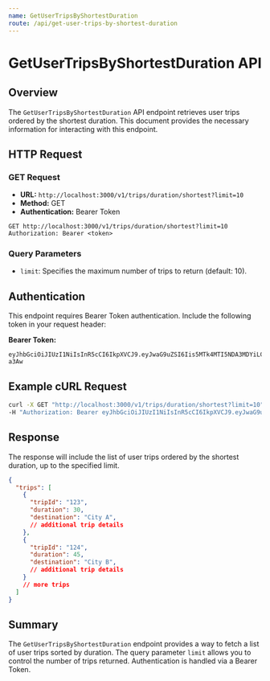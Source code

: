 ```yaml
---
name: GetUserTripsByShortestDuration
route: /api/get-user-trips-by-shortest-duration
---
```


# GetUserTripsByShortestDuration API

## Overview

The `GetUserTripsByShortestDuration` API endpoint retrieves user trips ordered by the shortest duration. This document provides the necessary information for interacting with this endpoint.

## HTTP Request

### GET Request

- **URL:** `http://localhost:3000/v1/trips/duration/shortest?limit=10`
- **Method:** GET
- **Authentication:** Bearer Token

```http
GET http://localhost:3000/v1/trips/duration/shortest?limit=10
Authorization: Bearer <token>
```

### Query Parameters

- `limit`: Specifies the maximum number of trips to return (default: 10).

## Authentication

This endpoint requires Bearer Token authentication. Include the following token in your request header:

**Bearer Token:**

```
eyJhbGciOiJIUzI1NiIsInR5cCI6IkpXVCJ9.eyJwaG9uZSI6Iis5MTk4MTI5NDA3MDYiLCJ1aWQiOiI1Z2VhcGdhcHhzIn0.yNyKfoOQouzSNDwp_5rJ9CAEMVJo5uqueJHNpG-a3Aw
```

## Example cURL Request

```bash
curl -X GET "http://localhost:3000/v1/trips/duration/shortest?limit=10" \
-H "Authorization: Bearer eyJhbGciOiJIUzI1NiIsInR5cCI6IkpXVCJ9.eyJwaG9uZSI6Iis5MTk4MTI5NDA3MDYiLCJ1aWQiOiI1Z2VhcGdhcHhzIn0.yNyKfoOQouzSNDwp_5rJ9CAEMVJo5uqueJHNpG-a3Aw"
```

## Response

The response will include the list of user trips ordered by the shortest duration, up to the specified limit.

```json
{
  "trips": [
    {
      "tripId": "123",
      "duration": 30,
      "destination": "City A",
      // additional trip details
    },
    {
      "tripId": "124",
      "duration": 45,
      "destination": "City B",
      // additional trip details
    }
    // more trips
  ]
}
```

## Summary

The `GetUserTripsByShortestDuration` endpoint provides a way to fetch a list of user trips sorted by duration. The query parameter `limit` allows you to control the number of trips returned. Authentication is handled via a Bearer Token.